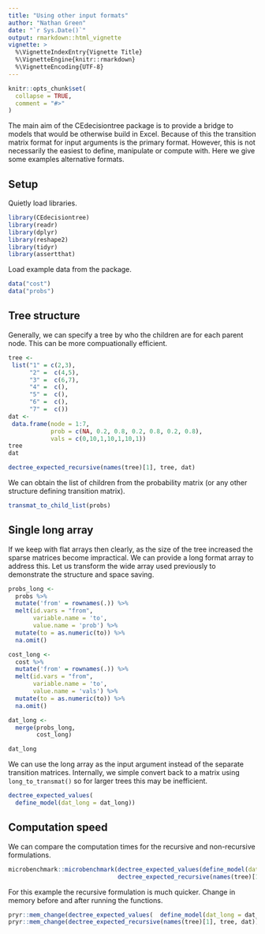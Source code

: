 ```yaml
---
title: "Using other input formats"
author: "Nathan Green"
date: "`r Sys.Date()`"
output: rmarkdown::html_vignette
vignette: >
  %\VignetteIndexEntry{Vignette Title}
  %\VignetteEngine{knitr::rmarkdown}
  %\VignetteEncoding{UTF-8}
---
```


```r
knitr::opts_chunk$set(
  collapse = TRUE,
  comment = "#>"
)
```

The main aim of the CEdecisiontree package is to provide a bridge to models that would be otherwise build in Excel.
Because of this the transition matrix format for input arguments is the primary format.
However, this is not necessarily the easiest to define, manipulate or compute with.
Here we give some examples alternative formats.

## Setup

Quietly load libraries.
```r
library(CEdecisiontree)
library(readr)
library(dplyr)
library(reshape2)
library(tidyr)
library(assertthat)
```

Load example data from the package. 
```r
data("cost")
data("probs")
```

## Tree structure

Generally, we can specify a tree by who the children are for each parent node.
This can be more compuationally efficient.
```r
tree <-
 list("1" = c(2,3),
      "2" =  c(4,5),
      "3" =  c(6,7),
      "4" =  c(),
      "5" =  c(),
      "6" =  c(),
      "7" =  c())
dat <-
 data.frame(node = 1:7,
            prob = c(NA, 0.2, 0.8, 0.2, 0.8, 0.2, 0.8),
            vals = c(0,10,1,10,1,10,1))
tree
dat

dectree_expected_recursive(names(tree)[1], tree, dat)
```

We can obtain the list of children from the probability matrix (or any other structure defining transition matrix).

```r
transmat_to_child_list(probs)
```


## Single long array

If we keep with flat arrays then clearly, as the size of the tree increased the sparse matrices become impractical. We can provide a long format array to address this. Let us transform the wide array used previously to demonstrate the structure and space saving.

```r
probs_long <-
  probs %>%
  mutate('from' = rownames(.)) %>%
  melt(id.vars = "from",
       variable.name = 'to',
       value.name = 'prob') %>%
  mutate(to = as.numeric(to)) %>% 
  na.omit()

cost_long <-
  cost %>%
  mutate('from' = rownames(.)) %>%
  melt(id.vars = "from",
       variable.name = 'to',
       value.name = 'vals') %>%
  mutate(to = as.numeric(to)) %>% 
  na.omit()

dat_long <-
  merge(probs_long,
        cost_long)

dat_long
```

We can use the long array as the input argument instead of the separate transition matrices. Internally, we simple convert back to a matrix using `long_to_transmat()` so for larger trees this may be inefficient.

```r
dectree_expected_values(
  define_model(dat_long = dat_long))
```


## Computation speed

We can compare the computation times for the recursive and non-recursive formulations.

```r
microbenchmark::microbenchmark(dectree_expected_values(define_model(dat_long = dat_long)),
                               dectree_expected_recursive(names(tree)[1], tree, dat), times = 100L)
```

For this example the recursive formulation is much quicker.
Change in memory before and after running the functions.

```r
pryr::mem_change(dectree_expected_values(  define_model(dat_long = dat_long)))
pryr::mem_change(dectree_expected_recursive(names(tree)[1], tree, dat))
```


